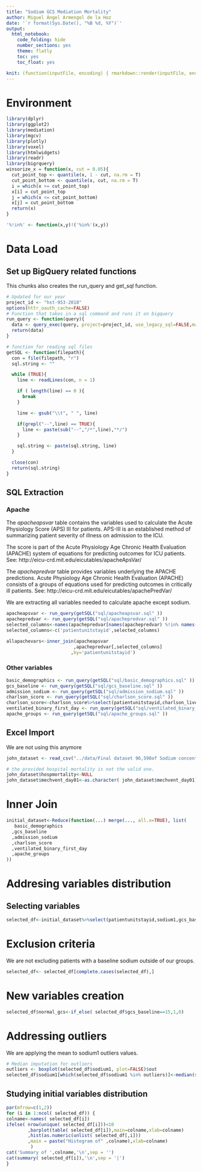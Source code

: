 ```yaml
---
title: "Sodium GCS Mediation Mortality"
author: Miguel Ángel Armengol de la Hoz
date: '`r format(Sys.Date(), "%B %d, %Y")`'
output:
  html_notebook:
    code_folding: hide
    number_sections: yes
    theme: flatly
    toc: yes
    toc_float: yes

knit: (function(inputFile, encoding) { rmarkdown::render(inputFile, encoding = encoding, output_file = paste0(substr(inputFile,1,nchar(inputFile)-4)," ",Sys.Date(),'.html')) })
---
```


# Environment

```r
library(dplyr)
library(ggplot2)
library(mediation)
library(mgcv)
library(plotly)
library(voxel)
library(htmlwidgets)
library(readr)
library(bigrquery)
winsorize_x = function(x, cut = 0.05){
  cut_point_top <- quantile(x, 1 - cut, na.rm = T)
  cut_point_bottom <- quantile(x, cut, na.rm = T)
  i = which(x >= cut_point_top) 
  x[i] = cut_point_top
  j = which(x <= cut_point_bottom) 
  x[j] = cut_point_bottom
  return(x)
}

'%!in%' <- function(x,y)!('%in%'(x,y))

```

# Data Load

## Set up BigQuery related functions

This chunks also creates the run_query and get_sql function.

```r
# Updated for our year
project_id <- "hst-953-2018"
options(httr_oauth_cache=FALSE)
# Function that takes in a sql command and runs it on bigquery
run_query <- function(query){
  data <- query_exec(query, project=project_id, use_legacy_sql=FALSE,max_pages = Inf)
  return(data)
}

# function for reading sql files
getSQL <- function(filepath){
  con = file(filepath, "r")
  sql.string <- ""

  while (TRUE){
    line <- readLines(con, n = 1)

    if ( length(line) == 0 ){
      break
    }

    line <- gsub("\\t", " ", line)

    if(grepl("--",line) == TRUE){
      line <- paste(sub("--","/*",line),"*/")
    }

    sql.string <- paste(sql.string, line)
  }

  close(con)
  return(sql.string)
}

```

## SQL Extraction

### Apache

The _apacheapsvar_ table contains the variables used to calculate the Acute Physiology Score (APS) III for patients. APS-III is an established method of summarizing patient severity of illness on admission to the ICU.

The score is part of the Acute Physiology Age Chronic Health Evaluation (APACHE) system of equations for predicting outcomes for ICU patients. See: http://eicu-crd.mit.edu/eicutables/apacheApsVar/

The _apachepredvar_ table provides variables underlying the APACHE predictions. Acute Physiology Age Chronic Health Evaluation (APACHE) consists of a groups of equations used for predicting outcomes in critically ill patients. See: http://eicu-crd.mit.edu/eicutables/apachePredVar/

We are extracting all variables needed to calculate apache except sodium.

```r
apacheapsvar <- run_query(getSQL("sql/apacheapsvar.sql" ))
apachepredvar <- run_query(getSQL("sql/apachepredvar.sql" ))
selected_columns<-names(apachepredvar[names(apachepredvar) %!in% names(apacheapsvar)])
selected_columns<-c('patientunitstayid',selected_columns)

allapachevars<-inner_join(apacheapsvar
                         ,apachepredvar[,selected_columns]
                        ,by='patientunitstayid')
```

### Other variables

```r
basic_demographics <- run_query(getSQL("sql/basic_demographics.sql" ))
gcs_baseline <- run_query(getSQL("sql/gcs_baseline.sql" ))
admission_sodium <- run_query(getSQL("sql/admission_sodium.sql" ))
charlson_score <- run_query(getSQL("sql/charlson_score.sql" ))
charlson_score<-charlson_score%>%select(patientunitstayid,charlson_liver1 ,charlson_chf1)
ventilated_binary_first_day <- run_query(getSQL("sql/ventilated_binary_first_day.sql" ))
apache_groups <- run_query(getSQL("sql/apache_groups.sql" ))

```

## Excel Import

We are not using this anymore

```r
john_dataset <- read_csv("../data/Final dataset 96,590of Sodium concentration, consciousness, and mortality in critical illness 2-4-20 for miguel.csv")

# the provided hospital mortality is not the valid one.
john_dataset$hospmortality<-NULL
john_dataset$mechvent_day01<-as.character( john_dataset$mechvent_day01)
```

# Inner Join

```r
initial_dataset<-Reduce(function(...) merge(..., all.x=TRUE), list(
   basic_demographics
  ,gcs_baseline
  ,admission_sodium
  ,charlson_score
  ,ventilated_binary_first_day
  ,apache_groups
))
```


# Addresing variables distribution

## Selecting variables

```r
selected_df<-initial_dataset%>%select(patientunitstayid,sodium1,gcs_baseline,apache_iv,age,gender,ethnicity,unittype  , charlson_liver1 ,charlson_chf1,mechvent_day01,apachedxgroup)
```

# Exclusion criteria

We are not excluding patients with a baseline sodium outside of our groups.

```r
selected_df<- selected_df[complete.cases(selected_df),]
```

# New variables creation

```r
selected_df$normal_gcs<-if_else( selected_df$gcs_baseline==15,1,0)
```

# Addressing outliers

We are applying the mean to sodium1 outliers values.

```r
# Median imputation for outliers
outliers <- boxplot(selected_df$sodium1, plot=FALSE)$out
selected_df$sodium1[which(selected_df$sodium1 %in% outliers)]<-median(selected_df$sodium1)
```

## Studying initial variables distribution

```r
par(mfrow=c(1,2))
for (i in 1:ncol( selected_df)) {
colname<-names( selected_df[i])  
ifelse( nrow(unique( selected_df[i]))<10  
        ,barplot(table( selected_df[i]),main=colname,xlab=colname)
        ,hist(as.numeric(unlist( selected_df[,i]))
        ,main = paste("Histogram of" ,colname),xlab=colname)
         )
cat('Summary of ',colname,'\n',sep = '')  
cat(summary( selected_df[i]),'\n',sep = '|')
}
```


